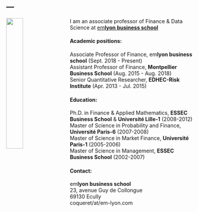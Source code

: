 ---
---

<link rel="stylesheet" href="styles.css" type="text/css">

<img src="images/gcoq.jpg" style="width:30%; border:0px solid; margin-right: 20px" align="left">

I am an associate professor of Finance & Data Science at <a href="https://www.em-lyon.com/en/" target="_blank">em**lyon business school**</a>  

#### Academic positions:
Associate Professor of Finance, em**lyon business school** (Sept. 2018 - Present)  
Assistant Professor of Finance, **Montpellier Business School** (Aug. 2015 - Aug. 2018)  
Senior Quantitative Researcher, **EDHEC-Risk Institute** (Apr. 2013 - Jul. 2015)


#### Education:
Ph.D. in Finance & Applied Mathematics, **ESSEC Business School** & **Université Lille-1** (2008-2012)  
Master of Science in Probability and Finance, **Université Paris-6** (2007-2008)  
Master of Science in Market Finance, **Université Paris-1** (2005-2006)  
Master of Science in Management, **ESSEC Business School** (2002-2007) 


#### Contact: 
em**lyon business school**   
23, avenue Guy de Collongue  
69130 Ecully  
coqueret/at/em-lyon.com  


